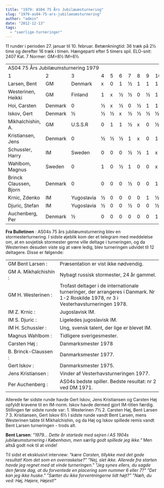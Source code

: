 ```yaml
---
title: "1979: AS04 75 Års Jubilæumsturnering"
slug: "1979-as04-75-ars-jubilaeumsturnering"
author: "admin"
date: "2012-12-13"
tags: 
  - "saerlige-turneringer"
---
```


11 runder i perioden 27. januar til 10. februar. Betænkningtid: 36 træk på 2½ time og derefter 16 træk i timen. Hængeparti efter 5 timers spil. ELO-snit: 2407 Kat. 7 Normer: GM=8½ IM=6½

<table cellspacing="0">
<tbody>
<tr>
<td colspan="18">AS04 75 &Aring;rs Jubil&aelig;umsturnering 1979</td>
</tr>
<tr>
<td>1</td>
<td>2</td>
<td>3</td>
<td>4</td>
<td>5</td>
<td>6</td>
<td>7</td>
<td>8</td>
<td>9</td>
<td>10</td>
<td>11</td>
<td>12</td>
<td>=</td>
</tr>
<tr>
<td>Larsen, Bent</td>
<td>GM</td>
<td>Denmark</td>
<td>x</td>
<td>0</td>
<td>1</td>
<td>&frac12;</td>
<td>1</td>
<td>1</td>
<td>1</td>
<td>1</td>
<td>1</td>
<td>&frac12;</td>
<td>&frac12;</td>
<td>&frac12;</td>
<td>8</td>
</tr>
<tr>
<td>Westerinen, Heikki</td>
<td>GM</td>
<td>Finland</td>
<td>1</td>
<td>x</td>
<td>&frac12;</td>
<td>&frac12;</td>
<td>0</td>
<td>&frac12;</td>
<td>1</td>
<td>0</td>
<td>1</td>
<td>1</td>
<td>1</td>
<td>1</td>
<td>7&frac12;</td>
</tr>
<tr>
<td>Hoi, Carsten</td>
<td>Denmark</td>
<td>0</td>
<td>&frac12;</td>
<td>x</td>
<td>&frac12;</td>
<td>0</td>
<td>&frac12;</td>
<td>1</td>
<td>1</td>
<td>1</td>
<td>1</td>
<td>1</td>
<td>1</td>
<td>7&frac12;</td>
</tr>
<tr>
<td>Iskov, Gert</td>
<td>Denmark</td>
<td>&frac12;</td>
<td>&frac12;</td>
<td>&frac12;</td>
<td>x</td>
<td>&frac12;</td>
<td>&frac12;</td>
<td>&frac12;</td>
<td>&frac12;</td>
<td>1</td>
<td>1</td>
<td>&frac12;</td>
<td>1</td>
<td>7</td>
</tr>
<tr>
<td>Mikhalchishin, A.</td>
<td>GM</td>
<td>U.S.S.R</td>
<td>0</td>
<td>1</td>
<td>1</td>
<td>&frac12;</td>
<td>x</td>
<td>0</td>
<td>&frac12;</td>
<td>0</td>
<td>&frac12;</td>
<td>1</td>
<td>1</td>
<td>1</td>
<td>6&frac12;</td>
</tr>
<tr>
<td>Kristiansen, Jens</td>
<td>Denmark</td>
<td>0</td>
<td>&frac12;</td>
<td>&frac12;</td>
<td>&frac12;</td>
<td>1</td>
<td>x</td>
<td>0</td>
<td>1</td>
<td>1</td>
<td>0</td>
<td>1</td>
<td>1</td>
<td>6&frac12;</td>
</tr>
<tr>
<td>Schussler, Harry</td>
<td>IM</td>
<td>Sweden</td>
<td>0</td>
<td>0</td>
<td>0</td>
<td>&frac12;</td>
<td>&frac12;</td>
<td>1</td>
<td>x</td>
<td>1</td>
<td>1</td>
<td>&frac12;</td>
<td>&frac12;</td>
<td>1</td>
<td>6</td>
</tr>
<tr>
<td>Wahlbom, Magnus</td>
<td>Sweden</td>
<td>0</td>
<td>1</td>
<td>0</td>
<td>&frac12;</td>
<td>1</td>
<td>0</td>
<td>0</td>
<td>x</td>
<td>0</td>
<td>1</td>
<td>&frac12;</td>
<td>0</td>
<td>4</td>
</tr>
<tr>
<td>Brinck Claussen, Bjorn</td>
<td>Denmark</td>
<td>0</td>
<td>0</td>
<td>0</td>
<td>0</td>
<td>&frac12;</td>
<td>0</td>
<td>0</td>
<td>1</td>
<td>x</td>
<td>&frac12;</td>
<td>1</td>
<td>1</td>
<td>4</td>
</tr>
<tr>
<td>Krnic, Zdenko</td>
<td>IM</td>
<td>Yugoslavia</td>
<td>&frac12;</td>
<td>0</td>
<td>0</td>
<td>0</td>
<td>0</td>
<td>1</td>
<td>&frac12;</td>
<td>0</td>
<td>&frac12;</td>
<td>x</td>
<td>&frac12;</td>
<td>1</td>
<td>4</td>
</tr>
<tr>
<td>Djuric, Stefan</td>
<td>IM</td>
<td>Yugoslavia</td>
<td>&frac12;</td>
<td>0</td>
<td>0</td>
<td>&frac12;</td>
<td>0</td>
<td>0</td>
<td>&frac12;</td>
<td>&frac12;</td>
<td>0</td>
<td>&frac12;</td>
<td>x</td>
<td>1</td>
<td>3&frac12;</td>
</tr>
<tr>
<td>Auchenberg, Per</td>
<td>Denmark</td>
<td>&frac12;</td>
<td>0</td>
<td>0</td>
<td>0</td>
<td>0</td>
<td>0</td>
<td>0</td>
<td>1</td>
<td>0</td>
<td>0</td>
<td>0</td>
<td>x</td>
<td>1&frac12;</td>
</tr>
</tbody>
</table>

**Fra Bulletinen** : AS04s 75 års jubilæumsturnering blev en stormesterturnering. I sidste øjeblik kom der et telegram med meddelelse om, at en sovjetisk stormester gerne ville deltage i turneringen, og da Westerinen desuden viste sig at være ledig, blev turneringen udvidet til 12 deltagere. Disse er følgende:

<table width="700">
<tbody>
<tr>
<td width="24%">GM Bent Larsen :</td>
<td width="47%">Pr&aelig;sentation er vist ikke n&oslash;dvendig.</td>
</tr>
<tr>
<td width="24%">GM A. Mikhalchishin :</td>
<td width="47%">Nybagt russisk stormester, 24 &aring;r gammel.</td>
</tr>
<tr>
<td width="24%">GM H. Westerinen :</td>
<td width="47%">Trofast deltager i de internationale turneringer, der arrangeres i Danmark. Nr 1-2 Roskilde 1978, nr 3 i Vesterhavsturneringen 1978.</td>
</tr>
<tr>
<td width="24%">IM Z. Krnic :</td>
<td width="47%">Jugoslavisk IM.</td>
</tr>
<tr>
<td width="24%">IM S. Djuric :</td>
<td width="47%">Ligeledes jugoslavisk IM.</td>
</tr>
<tr>
<td width="24%">IM H. Schussler :</td>
<td width="47%">Ung, svensk talent, der lige er blevet IM.</td>
</tr>
<tr>
<td width="24%">Magnus Wahlbom :</td>
<td width="47%">Tidligere sverigesmester.</td>
</tr>
<tr>
<td width="24%">Carsten H&oslash;j :</td>
<td width="47%">Danmarksmester 1978</td>
</tr>
<tr>
<td width="24%">B. Brinck-Claussen :</td>
<td width="47%">Danmarksmester 1977.</td>
</tr>
<tr>
<td width="24%">Gert Iskov :</td>
<td width="47%">Danmarksmester 1975.</td>
</tr>
<tr>
<td width="24%">Jens Kristiansen :</td>
<td width="47%">Vinder af Vesterhavsturneringen 1977.</td>
</tr>
<tr>
<td width="24%">Per Auchenberg :</td>
<td width="47%">AS04s bedste spiller. Bedste resultat: nr 2 ved DM 1971.</td>
</tr>
</tbody>
</table>
Allerede før sidste runde havde Gert Iskov, Jens Kristiansen og Carsten Høj opfyldt kravene til en IM-norm. Iskov havde dermed gjort IM-titlen færdig. Stillingen før sidste runde var: 1. Westerinen 7½ 2. Carsten Høj, Bent Larsen 7 3. Kristiansen, Gert Iskov 6½ I sidste runde vandt Bent Larsen, mens Westerinen tabte til Mikhalchishin, og da Høj og Iskov spillede remis vandt Bent Larsen turneringen - trods alt.

**Bent Larsen**: _"1979... Dette år startede med sejren i AS 1904s jubilæumsturnering i København, men særlig godt spillede jeg ikke."_ Men altså godt nok til at vinde!

Til sidst et eksklusivt interview: _"kære Carsten, tillykke med det gode resultat! Kom det som en overraskelse?" "Nej, slet ikke. Allerede fra starten havde jeg regnet med at vinde turneringen." "Jeg synes ellers, du sagde den første dag, at du forventede en placering som nummer 6 eller 7?" "Det kan jeg ikke huske." "Sætter du ikke forventningerne lidt højt?" "Næh, du ved: Høj, Højere, Højest!"_
